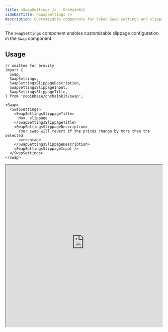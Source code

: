 ```yaml
---
title: <SwapSettings /> · OnchainKit
sidebarTitle: <SwapSettings />
description: Customizable components for token Swap settings and slippage configuration
---
```


The `SwapSettings` component enables customizable slippage configuration in the `Swap` component.

## Usage

```tsx twoslash
// omitted for brevity
import {
  Swap,
  SwapSettings,
  SwapSettingsSlippageDescription,
  SwapSettingsSlippageInput,
  SwapSettingsSlippageTitle,
} from '@coinbase/onchainkit/swap';

<Swap>
  <SwapSettings>
    <SwapSettingsSlippageTitle>
      Max. slippage
    </SwapSettingsSlippageTitle>
    <SwapSettingsSlippageDescription>
      Your swap will revert if the prices change by more than the selected
      percentage.
    </SwapSettingsSlippageDescription>
    <SwapSettingsSlippageInput />
  </SwapSettings>
</Swap>
```

<iframe
  src="https://684b5e62b1ff46bc5bf83966-aijszlfakk.chromatic.com/iframe.html?args=&id=onchainkit-swap-settings--default&viewMode=story&dark=true&hero=true"
  width="100%"
  height="520px"
/>
{/* <App>
  <SwapWrapper>
    {({ address, swappableTokens }) => {
      if (address) {
        return (
          <Swap>
            <SwapSettings>
             <SwapSettingsSlippageTitle>Max. slippage</SwapSettingsSlippageTitle>
             <SwapSettingsSlippageDescription>
              Your swap will revert if the prices change by more than the selected
              percentage.
             </SwapSettingsSlippageDescription>
             <SwapSettingsSlippageInput />
            </SwapSettings>
            <SwapAmountInput
              label="Sell"
              swappableTokens={swappableTokens}
              token={swappableTokens[1]}
              type="from"
            />
            <SwapToggleButton />
            <SwapAmountInput
              label="Buy"
              swappableTokens={swappableTokens}
              token={swappableTokens[2]}
              type="to"
            />
            <SwapButton disabled />
            <SwapMessage />
          </Swap>
        )
      }
      return <>
        <Wallet>
          <ConnectWallet>
            <Avatar className="h-6 w-6" />
            <Name />
          </ConnectWallet>
        </Wallet>
      </>;
    }}
  </SwapWrapper>
</App> */}

### Override styles

You can override component styles using `className`.

```tsx twoslash
import {
  Swap,
  SwapSettings,
  SwapSettingsSlippageDescription,
  SwapSettingsSlippageInput,
  SwapSettingsSlippageTitle,
} from '@coinbase/onchainkit/swap';
// ---cut-before---
// omitted for brevity
<Swap>
  <SwapSettings>
    <SwapSettingsSlippageTitle className="text-[#EA580C]">
      Max. slippage
    </SwapSettingsSlippageTitle>
    <SwapSettingsSlippageDescription className="text-[#EA580C]">
      Your swap will revert if the prices change by more than the selected
      percentage.
    </SwapSettingsSlippageDescription>
    <SwapSettingsSlippageInput/>
  </SwapSettings>
</Swap>
```

<iframe
  src="https://684b5e62b1ff46bc5bf83966-aijszlfakk.chromatic.com/iframe.html?args=&id=onchainkit-swap-settings--styled-title-and-description&viewMode=story&dark=true&hero=true"
  width="100%"
  height="520px"
/>
{/* <App>
  <SwapWrapper>
    {({ address, swappableTokens }) => {
      if (address) {
        return (
          <Swap>
            <SwapSettings>
             <SwapSettingsSlippageTitle className="text-[#EA580C]">Max. slippage</SwapSettingsSlippageTitle>
             <SwapSettingsSlippageDescription className="text-[#EA580C]">
              Your swap will revert if the prices change by more than the selected
              percentage.
             </SwapSettingsSlippageDescription>
             <SwapSettingsSlippageInput/>
            </SwapSettings>
            <SwapAmountInput
              label="Sell"
              swappableTokens={swappableTokens}
              token={swappableTokens[1]}
              type="from"
            />
            <SwapToggleButton />
            <SwapAmountInput
              label="Buy"
              swappableTokens={swappableTokens}
              token={swappableTokens[2]}
              type="to"
            />
            <SwapButton disabled />
            <SwapMessage />
          </Swap>
        )
      }
      return <>
        <Wallet>
          <ConnectWallet>
            <Avatar className="h-6 w-6" />
            <Name />
          </ConnectWallet>
        </Wallet>
      </>;
    }}
  </SwapWrapper>
</App> */}

### Override icon

You can override the icon using the icon prop.

```tsx twoslash
// suppress twoslash error
declare const baseIcon: any;

import {
  Swap,
  SwapSettings,
  SwapSettingsSlippageDescription,
  SwapSettingsSlippageInput,
  SwapSettingsSlippageTitle,
} from '@coinbase/onchainkit/swap';
// ---cut-before---
// omitted for brevity
<SwapSettings icon={baseIcon}>
// ---cut-after---
</SwapSettings>
```

<iframe
  src="https://684b5e62b1ff46bc5bf83966-aijszlfakk.chromatic.com/iframe.html?args=&id=onchainkit-swap-settings--with-icon&viewMode=story&dark=true&hero=true"
  width="100%"
  height="520px"
/>
{/* <App>
  <SwapWrapper>
    {({ address, swappableTokens }) => {
      if (address) {
        return (
          <Swap>
            <SwapSettings icon={walletDropdownLinkCustomBaseIconSvg}>
             <SwapSettingsSlippageTitle>Max. slippage</SwapSettingsSlippageTitle>
             <SwapSettingsSlippageDescription>
              Your swap will revert if the prices change by more than the selected
              percentage.
             </SwapSettingsSlippageDescription>
             <SwapSettingsSlippageInput/>
            </SwapSettings>
            <SwapAmountInput
              label="Sell"
              swappableTokens={swappableTokens}
              token={swappableTokens[1]}
              type="from"
            />
            <SwapToggleButton />
            <SwapAmountInput
              label="Buy"
              swappableTokens={swappableTokens}
              token={swappableTokens[2]}
              type="to"
            />
            <SwapButton disabled />
            <SwapMessage />
          </Swap>
        )
      }
      return <>
        <Wallet>
          <ConnectWallet>
            <Avatar className="h-6 w-6" />
            <Name />
          </ConnectWallet>
        </Wallet>
      </>;
    }}
  </SwapWrapper>
</App> */}

### Add text

You can add text next to the `SwapSettings` component using text.

```tsx twoslash
import {
  Swap,
  SwapSettings,
  SwapSettingsSlippageDescription,
  SwapSettingsSlippageInput,
  SwapSettingsSlippageTitle,
} from '@coinbase/onchainkit/swap';
// ---cut-before---
// omitted for brevity
<SwapSettings text="Settings">
// ---cut-after---
</SwapSettings>
```

<iframe
  src="https://684b5e62b1ff46bc5bf83966-aijszlfakk.chromatic.com/iframe.html?args=&id=onchainkit-swap-settings--with-text-prop&viewMode=story&dark=true&hero=true"
  width="100%"
  height="520px"
/>
{/* <App>
  <SwapWrapper>
    {({ address, swappableTokens }) => {
      if (address) {
        return (
          <Swap>
            <SwapSettings text="Settings">
             <SwapSettingsSlippageTitle>Max. slippage</SwapSettingsSlippageTitle>
             <SwapSettingsSlippageDescription>
              Your swap will revert if the prices change by more than the selected
              percentage.
             </SwapSettingsSlippageDescription>
             <SwapSettingsSlippageInput/>
            </SwapSettings>
            <SwapAmountInput
              label="Sell"
              swappableTokens={swappableTokens}
              token={swappableTokens[1]}
              type="from"
            />
            <SwapToggleButton />
            <SwapAmountInput
              label="Buy"
              swappableTokens={swappableTokens}
              token={swappableTokens[2]}
              type="to"
            />
            <SwapButton disabled />
            <SwapMessage />
          </Swap>
        )
      }
      return <>
        <Wallet>
          <ConnectWallet>
            <Avatar className="h-6 w-6" />
            <Name />
          </ConnectWallet>
        </Wallet>
      </>;
    }}
  </SwapWrapper>
</App> */}

### Override text

You can override component text by providing children text.

```tsx twoslash
import {
  Swap,
  SwapSettings,
  SwapSettingsSlippageDescription,
  SwapSettingsSlippageInput,
  SwapSettingsSlippageTitle,
} from '@coinbase/onchainkit/swap';
<Swap>
// ---cut-before---
// omitted for brevity

<SwapSettingsSlippageTitle>
  Slippage Settings
</SwapSettingsSlippageTitle>
<SwapSettingsSlippageDescription>
  Set a max slippage you are willing to accept.
</SwapSettingsSlippageDescription>
// ---cut-after---
</Swap>
```

<iframe
  src="https://684b5e62b1ff46bc5bf83966-aijszlfakk.chromatic.com/iframe.html?args=&id=onchainkit-swap-settings--custom-title-and-description&viewMode=story&dark=true&hero=true"
  width="100%"
  height="520px"
/>
{/* <App>
  <SwapWrapper>
    {({ address, swappableTokens }) => {
      if (address) {
        return (
          <Swap>
            <SwapSettings>
             <SwapSettingsSlippageTitle>Slippage Settings</SwapSettingsSlippageTitle>
             <SwapSettingsSlippageDescription>
              Set a max slippage you are willing to accept.
             </SwapSettingsSlippageDescription>
             <SwapSettingsSlippageInput/>
            </SwapSettings>
            <SwapAmountInput
              label="Sell"
              swappableTokens={swappableTokens}
              token={swappableTokens[1]}
              type="from"
            />
            <SwapToggleButton />
            <SwapAmountInput
              label="Buy"
              swappableTokens={swappableTokens}
              token={swappableTokens[2]}
              type="to"
            />
            <SwapButton disabled />
            <SwapMessage />
          </Swap>
        )
      }
      return <>
        <Wallet>
          <ConnectWallet>
            <Avatar className="h-6 w-6" />
            <Name />
          </ConnectWallet>
        </Wallet>
      </>;
    }}
  </SwapWrapper>
</App> */}

## Components

- `<SwapSettings />` - Container component for swap slippage settings.
- `<SwapSettingsSlippageDescription />` - Displays description text explaining the slippage setting.
- `<SwapSettingsSlippageInput />` - Input field for users to enter their desired max slippage percentage
- `<SwapSettingsSlippageTitle />` - Displays the title for the slippage settings section

## Props

- [`SwapSettingsReact`](/onchainkit/swap/types#swapsettingsreact)
- [`SwapSettingsSlippageDescriptionReact`](/onchainkit/swap/types#swapsettingsslippagedescriptionreact)
- [`SwapSettingsSlippageInputReact`](/onchainkit/swap/types#swapsettingsslippageinputreact)
- [`SwapSettingsSlippageTitleReact`](/onchainkit/swap/types#swapsettingsslippagetitlereact)
